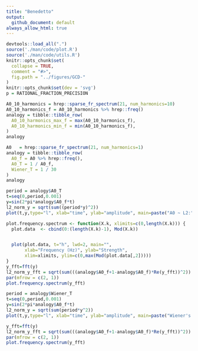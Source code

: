 ```yaml
---
title: "Benedetto"
output:
  github_document: default
always_allow_html: true
---
```

```r
devtools::load_all(".")
source('./man/code/plot.R')
source('./man/code/utils.R')
knitr::opts_chunk$set(
  collapse = TRUE,
  comment = "#>",
  fig.path = "../figures/GCD-"
)
knitr::opts_chunk$set(dev = 'svg')
p = RATIONAL_FRACTION_PRECISION
```

```r
A0_10_harmonics = hrep::sparse_fr_spectrum(21, num_harmonics=10)
A0_10_harmonics_f = A0_10_harmonics %>% hrep::freq()
analogy = tibble::tibble_row(
  A0_10_harmonics_max_f = max(A0_10_harmonics_f),
  A0_10_harmonics_min_f = min(A0_10_harmonics_f),
)
analogy
```
```r
A0   = hrep::sparse_fr_spectrum(21, num_harmonics=1)
analogy = tibble::tibble_row(
  A0_f = A0 %>% hrep::freq(),
  A0_T = 1 / A0_f,
  Wiener_T = 1 / 30
)
analogy
```
```r
period = analogy$A0_T
t=seq(0,period,0.001)
y=sin(2*pi*analogy$A0_f*t)
l2_norm_y = sqrt(sum((period*y)^2))
plot(t,y,type="l", xlab="time", ylab="amplitude", main=paste("A0 ~ L2:", format(round(l2_norm_y, 2), nsmall = 2)))
```

```r
plot.frequency.spectrum <- function(X.k, xlimits=c(0,length(X.k))) {
  plot.data  <- cbind(0:(length(X.k)-1), Mod(X.k))


  plot(plot.data, t="h", lwd=2, main="", 
       xlab="Frequency (Hz)", ylab="Strength", 
       xlim=xlimits, ylim=c(0,max(Mod(plot.data[,2]))))
}
y_fft=fft(y)
l2_norm_y_fft = sqrt(sum(((analogy$A0_f+1-analogy$A0_f)*Re(y_fft))^2))
par(mfrow = c(2, 1))
plot.frequency.spectrum(y_fft)
```
```r
period = analogy$Wiener_T
t=seq(0,period,0.001)
y=sin(2*pi*analogy$A0_f*t)
l2_norm_y = sqrt(sum(period*y^2))
plot(t,y,type="l", xlab="time", ylab="amplitude", main=paste("Wiener's Partial A0 ~ L2:", format(round(l2_norm_y, 2), nsmall = 2)))
```
```r
y_fft=fft(y)
l2_norm_y_fft = sqrt(sum(((analogy$A0_f+1-analogy$A0_f)*Re(y_fft))^2))
par(mfrow = c(2, 1))
plot.frequency.spectrum(y_fft)
```
